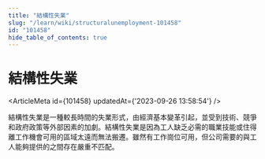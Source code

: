 ```yaml
---
title: "結構性失業"
slug: "/learn/wiki/structuralunemployment-101458"
id: "101458"
hide_table_of_contents: true
---
```



# 結構性失業

<ArticleMeta id={101458} updatedAt={'2023-09-26 13:58:54'} />
<div className='border-solid border-b border-t-0 my-4 border-[var(--ifm-color-gray-300)]' />

結構性失業是一種較長時間的失業形式，由經濟基本變革引起，並受到技術、競爭和政府政策等外部因素的加劇。結構性失業是因為工人缺乏必需的職業技能或住得離工作機會可用的區域太遠而無法搬遷。雖然有工作崗位可用，但公司需要的與工人能夠提供的之間存在嚴重不匹配。
